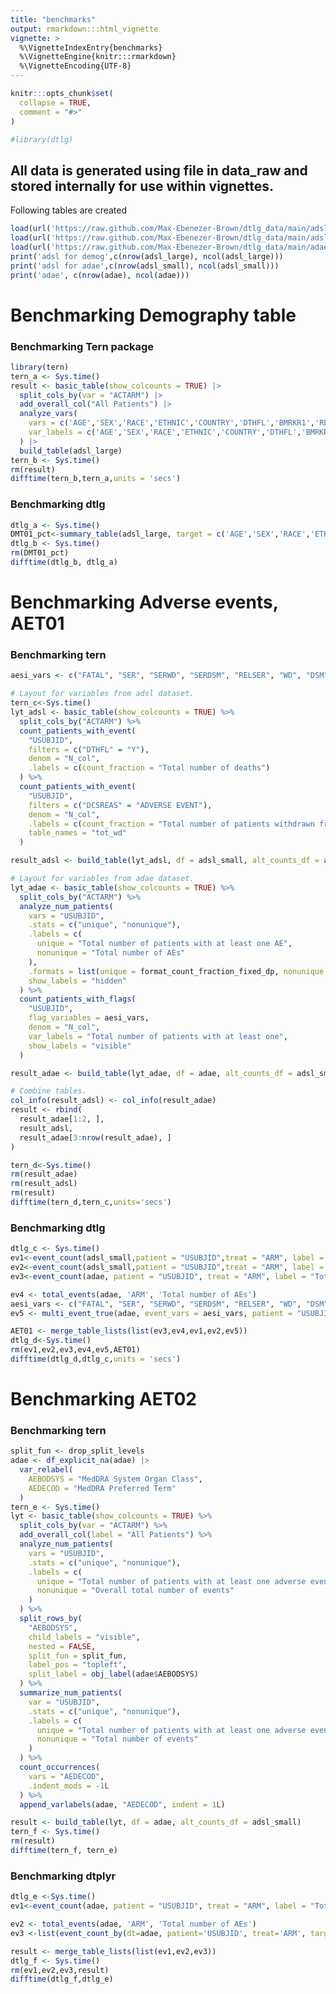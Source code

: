 ```yaml
---
title: "benchmarks"
output: rmarkdown:::html_vignette
vignette: >
  %\VignetteIndexEntry{benchmarks}
  %\VignetteEngine{knitr:::rmarkdown}
  %\VignetteEncoding{UTF-8}
---
```


```r
knitr:::opts_chunk$set(
  collapse = TRUE,
  comment = "#>"
)
```

```r
#library(dtlg)
```

## All data is generated using file in data_raw and stored internally for use within vignettes.

Following tables are created

```r
load(url('https://raw.github.com/Max-Ebenezer-Brown/dtlg_data/main/adsl_large.rda'))
load(url('https://raw.github.com/Max-Ebenezer-Brown/dtlg_data/main/adsl_small.rda'))
load(url('https://raw.github.com/Max-Ebenezer-Brown/dtlg_data/main/adae.rda'))
print('adsl for demog',c(nrow(adsl_large), ncol(adsl_large)))
print('adsl for adae',c(nrow(adsl_small), ncol(adsl_small)))
print('adae', c(nrow(adae), ncol(adae)))
```

# Benchmarking Demography table

### Benchmarking Tern package

```r
library(tern)
tern_a <- Sys.time()
result <- basic_table(show_colcounts = TRUE) |>
  split_cols_by(var = "ACTARM") |>
  add_overall_col("All Patients") |>
  analyze_vars(
    vars = c('AGE','SEX','RACE','ETHNIC','COUNTRY','DTHFL','BMRKR1','REGION1','BMRKR2'),
    var_labels = c('AGE','SEX','RACE','ETHNIC','COUNTRY','DTHFL','BMRKR1','REGION1','BMRKR2')
  ) |>
  build_table(adsl_large)
tern_b <- Sys.time()
rm(result)
difftime(tern_b,tern_a,units = 'secs')
```

### Benchmarking dtlg

```r
dtlg_a <- Sys.time()
DMT01_pct<-summary_table(adsl_large, target = c('AGE','SEX','RACE','ETHNIC','COUNTRY','DTHFL','BMRKR1','REGION1','BMRKR2'), treat = 'ARM', indent = '  ', .total_dt = adsl_large)
dtlg_b <- Sys.time()
rm(DMT01_pct)
difftime(dtlg_b, dtlg_a)

```

# Benchmarking Adverse events, AET01

### Benchmarking tern

```r
aesi_vars <- c("FATAL", "SER", "SERWD", "SERDSM", "RELSER", "WD", "DSM", "REL", "RELWD", "RELDSM", "SEV")

# Layout for variables from adsl dataset.
tern_c<-Sys.time()
lyt_adsl <- basic_table(show_colcounts = TRUE) %>%
  split_cols_by("ACTARM") %>%
  count_patients_with_event(
    "USUBJID",
    filters = c("DTHFL" = "Y"),
    denom = "N_col",
    .labels = c(count_fraction = "Total number of deaths")
  ) %>%
  count_patients_with_event(
    "USUBJID",
    filters = c("DCSREAS" = "ADVERSE EVENT"),
    denom = "N_col",
    .labels = c(count_fraction = "Total number of patients withdrawn from study due to an AE"),
    table_names = "tot_wd"
  )

result_adsl <- build_table(lyt_adsl, df = adsl_small, alt_counts_df = adsl_small)

# Layout for variables from adae dataset.
lyt_adae <- basic_table(show_colcounts = TRUE) %>%
  split_cols_by("ACTARM") %>%
  analyze_num_patients(
    vars = "USUBJID",
    .stats = c("unique", "nonunique"),
    .labels = c(
      unique = "Total number of patients with at least one AE",
      nonunique = "Total number of AEs"
    ),
    .formats = list(unique = format_count_fraction_fixed_dp, nonunique = "xx"),
    show_labels = "hidden"
  ) %>%
  count_patients_with_flags(
    "USUBJID",
    flag_variables = aesi_vars,
    denom = "N_col",
    var_labels = "Total number of patients with at least one",
    show_labels = "visible"
  )

result_adae <- build_table(lyt_adae, df = adae, alt_counts_df = adsl_small)

# Combine tables.
col_info(result_adsl) <- col_info(result_adae)
result <- rbind(
  result_adae[1:2, ],
  result_adsl,
  result_adae[3:nrow(result_adae), ]
)

tern_d<-Sys.time()
rm(result_adae)
rm(result_adsl)
rm(result)
difftime(tern_d,tern_c,units='secs')
```

### Benchmarking dtlg

```r
dtlg_c <- Sys.time()
ev1<-event_count(adsl_small,patient = "USUBJID",treat = "ARM", label = "Total number of deaths", .filters = "DTHFL == 'Y'", .total_dt = NULL)
ev2<-event_count(adsl_small,patient = "USUBJID",treat = "ARM", label = "Total number of patients withdrawn from study due to an AE", .filters = "DCSREAS == 'ADVERSE EVENT'", .total_dt = NULL)
ev3<-event_count(adae, patient = "USUBJID", treat = "ARM", label = "Total number of patients with at least one AE",.total_dt = adsl_small)

ev4 <- total_events(adae, 'ARM', 'Total number of AEs')
aesi_vars <- c("FATAL", "SER", "SERWD", "SERDSM", "RELSER", "WD", "DSM", "REL", "RELWD", "RELDSM", "SEV")
ev5 <- multi_event_true(adae, event_vars = aesi_vars, patient = "USUBJID", treat = "ARM", heading = "Total number of patients with at least one", .total_dt = adsl_small, indent = "  ")

AET01 <- merge_table_lists(list(ev3,ev4,ev1,ev2,ev5))
dtlg_d<-Sys.time()
rm(ev1,ev2,ev3,ev4,ev5,AET01)
difftime(dtlg_d,dtlg_c,units = 'secs')
```

# Benchmarking AET02

### Benchmarking tern

```r
split_fun <- drop_split_levels
adae <- df_explicit_na(adae) |>
  var_relabel(
    AEBODSYS = "MedDRA System Organ Class",
    AEDECOD = "MedDRA Preferred Term"
  )
tern_e <- Sys.time()
lyt <- basic_table(show_colcounts = TRUE) %>%
  split_cols_by(var = "ACTARM") %>%
  add_overall_col(label = "All Patients") %>%
  analyze_num_patients(
    vars = "USUBJID",
    .stats = c("unique", "nonunique"),
    .labels = c(
      unique = "Total number of patients with at least one adverse event",
      nonunique = "Overall total number of events"
    )
  ) %>%
  split_rows_by(
    "AEBODSYS",
    child_labels = "visible",
    nested = FALSE,
    split_fun = split_fun,
    label_pos = "topleft",
    split_label = obj_label(adae$AEBODSYS)
  ) %>%
  summarize_num_patients(
    var = "USUBJID",
    .stats = c("unique", "nonunique"),
    .labels = c(
      unique = "Total number of patients with at least one adverse event",
      nonunique = "Total number of events"
    )
  ) %>%
  count_occurrences(
    vars = "AEDECOD",
    .indent_mods = -1L
  ) %>%
  append_varlabels(adae, "AEDECOD", indent = 1L)

result <- build_table(lyt, df = adae, alt_counts_df = adsl_small)
tern_f <- Sys.time()
rm(result)
difftime(tern_f, tern_e)
```

### Benchmarking dtplyr

```r
dtlg_e <-Sys.time()
ev1<-event_count(adae, patient = "USUBJID", treat = "ARM", label = "Total number of patients with at least one AE",.total_dt = adsl_small)

ev2 <- total_events(adae, 'ARM', 'Total number of AEs')
ev3 <-list(event_count_by(dt=adae, patient='USUBJID', treat='ARM', target='AEDECOD',rows_by = 'AEBODSYS',.total_dt = adsl_small, indent = ' '))

result <- merge_table_lists(list(ev1,ev2,ev3))
dtlg_f <- Sys.time()
rm(ev1,ev2,ev3,result)
difftime(dtlg_f,dtlg_e)
```
